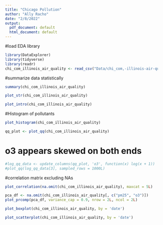 ```yaml
---
title: "Chicago Pollution"
author: "Ally Racho"
date: "2/8/2022"
output:
  pdf_document: default
  html_document: default
---
```


#load EDA library 
```r
library(DataExplorer)
library(tidyverse)
library(readr)
chi_com_illinois_air_quality <- read_csv("Data/chi_com,-illinois-air-quality.csv")
```

#summarize data statistically 
```r
summary(chi_com_illinois_air_quality)
```

```r
plot_str(chi_com_illinois_air_quality)
```

```r
plot_intro(chi_com_illinois_air_quality)
```

#Histogram of pollutants
```r
plot_histogram(chi_com_illinois_air_quality)
```

```r
qq_plot <- plot_qq(chi_com_illinois_air_quality)
```
# o3 appears skewed on both ends
```r
#log_qq_data <- update_columns(qq_plot, 'o3', function(x) log(x + 1))
#plot_qq(log_qq_data[3], sampled_rows = 1000L)
```

#correlation matrix excluding NAs
```r
plot_correlation(na.omit(chi_com_illinois_air_quality), maxcat = 5L)
```

```r
pca_df <- na.omit(chi_com_illinois_air_quality[, c("pm25", "o3")])
plot_prcomp(pca_df, variance_cap = 0.9, nrow = 2L, ncol = 2L)
```

```r
plot_boxplot(chi_com_illinois_air_quality, by = 'date')
```

```r
plot_scatterplot(chi_com_illinois_air_quality, by = 'date')
```

